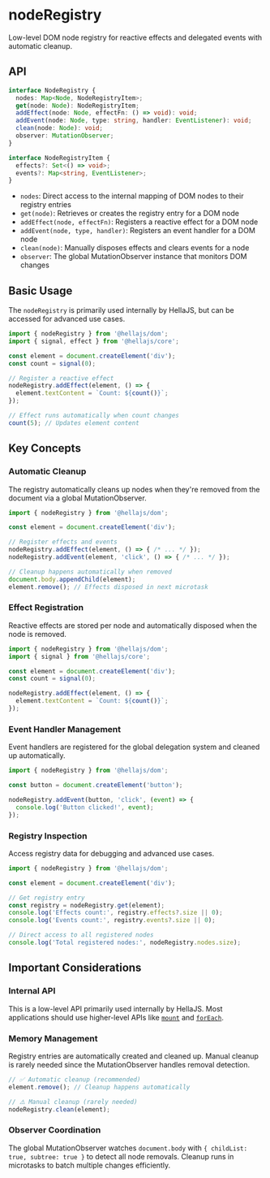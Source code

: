 # nodeRegistry

Low-level DOM node registry for reactive effects and delegated events with automatic cleanup.

## API

```typescript
interface NodeRegistry {
  nodes: Map<Node, NodeRegistryItem>;
  get(node: Node): NodeRegistryItem;
  addEffect(node: Node, effectFn: () => void): void;
  addEvent(node: Node, type: string, handler: EventListener): void;
  clean(node: Node): void;
  observer: MutationObserver;
}

interface NodeRegistryItem {
  effects?: Set<() => void>;
  events?: Map<string, EventListener>;
}
```

- `nodes`: Direct access to the internal mapping of DOM nodes to their registry entries
- `get(node)`: Retrieves or creates the registry entry for a DOM node
- `addEffect(node, effectFn)`: Registers a reactive effect for a DOM node
- `addEvent(node, type, handler)`: Registers an event handler for a DOM node
- `clean(node)`: Manually disposes effects and clears events for a node
- `observer`: The global MutationObserver instance that monitors DOM changes

## Basic Usage

The `nodeRegistry` is primarily used internally by HellaJS, but can be accessed for advanced use cases.

```typescript
import { nodeRegistry } from '@hellajs/dom';
import { signal, effect } from '@hellajs/core';

const element = document.createElement('div');
const count = signal(0);

// Register a reactive effect
nodeRegistry.addEffect(element, () => {
  element.textContent = `Count: ${count()}`;
});

// Effect runs automatically when count changes
count(5); // Updates element content
```

## Key Concepts

### Automatic Cleanup

The registry automatically cleans up nodes when they're removed from the document via a global MutationObserver.

```typescript
import { nodeRegistry } from '@hellajs/dom';

const element = document.createElement('div');

// Register effects and events
nodeRegistry.addEffect(element, () => { /* ... */ });
nodeRegistry.addEvent(element, 'click', () => { /* ... */ });

// Cleanup happens automatically when removed
document.body.appendChild(element);
element.remove(); // Effects disposed in next microtask
```

### Effect Registration

Reactive effects are stored per node and automatically disposed when the node is removed.

```typescript
import { nodeRegistry } from '@hellajs/dom';
import { signal } from '@hellajs/core';

const element = document.createElement('div');
const count = signal(0);

nodeRegistry.addEffect(element, () => {
  element.textContent = `Count: ${count()}`;
});
```

### Event Handler Management

Event handlers are registered for the global delegation system and cleaned up automatically.

```typescript
import { nodeRegistry } from '@hellajs/dom';

const button = document.createElement('button');

nodeRegistry.addEvent(button, 'click', (event) => {
  console.log('Button clicked!', event);
});
```

### Registry Inspection

Access registry data for debugging and advanced use cases.

```typescript
import { nodeRegistry } from '@hellajs/dom';

const element = document.createElement('div');

// Get registry entry
const registry = nodeRegistry.get(element);
console.log('Effects count:', registry.effects?.size || 0);
console.log('Events count:', registry.events?.size || 0);

// Direct access to all registered nodes
console.log('Total registered nodes:', nodeRegistry.nodes.size);
```

## Important Considerations

### Internal API

This is a low-level API primarily used internally by HellaJS. Most applications should use higher-level APIs like [`mount`](/reference/dom/mount) and [`forEach`](/reference/dom/foreach).

### Memory Management

Registry entries are automatically created and cleaned up. Manual cleanup is rarely needed since the MutationObserver handles removal detection.

```typescript
// ✅ Automatic cleanup (recommended)
element.remove(); // Cleanup happens automatically

// ⚠️ Manual cleanup (rarely needed)
nodeRegistry.clean(element);
```

### Observer Coordination

The global MutationObserver watches `document.body` with `{ childList: true, subtree: true }` to detect all node removals. Cleanup runs in microtasks to batch multiple changes efficiently.